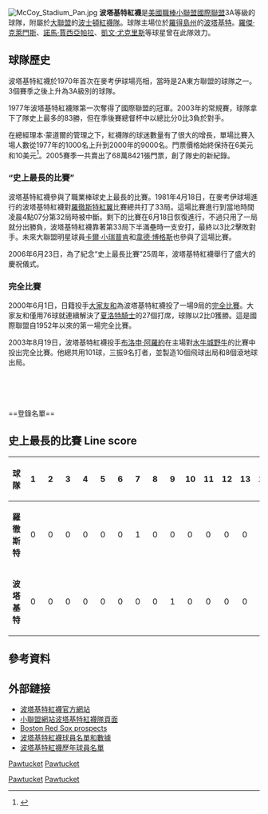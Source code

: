{{Infobox Minor League Baseball
|name            = 波塔基特紅襪
|founded         = 1970年
|city            = 波塔基特 (羅得島州)
|misc            = 
|logo            = PawtucketRedSox.png
|uniformlogo     = PawtucketRedSoxCap.png
|class level     = 3A （1973年至今）
|past class level= 2A （1970年-1972年）
|current league  = [[國際聯盟|國際聯盟]]
|conference      = 
|division        = 北區
|past league     = [[東方聯盟|東方聯盟]] （1970年-1972年）
|majorleague     = [[波士頓紅襪|波士頓紅襪]] （1970年至今）
|pastmajorleague = 
|uniform         = 
|nickname        = 波塔基特紅襪 （1970年至今）
|pastnames       = 
|ballpark        = 麥考伊球場 （1970年至今）
|pastparks       = 
|leaguechamps    = 1973年，1984年
|divisionchamps  = 1991年，1994年，1996年，2003年
|misc6           = 
|owner           = 本·蒙道爾
|manager         = 羅恩·約翰遜 
|gm              = 樓爾·施韋切梅爾
}}
[[File:McCoy_Stadium_Pan.jpg|right]]
'''波塔基特紅襪'''是[[美國職棒小聯盟|美國職棒小聯盟]][[國際聯盟|國際聯盟]]3A等級的球隊，附屬於[[美國職棒大聯盟|大聯盟]]的[[波士頓紅襪隊|波士頓紅襪隊]]。球隊主場位於[[羅得島州|羅得島州]]的[[波塔基特_(羅得島州)|波塔基特]]。[[羅傑·克萊門斯|羅傑·克萊門斯]]、[[諾馬·賈西亞帕拉|諾馬·賈西亞帕拉]]、[[凱文·尤克里斯|凱文·尤克里斯]]等球星曾在此隊效力。

==球隊歷史==
波塔基特紅襪於1970年首次在麥考伊球場亮相，當時是2A東方聯盟的球隊之一。3個賽季之後上升為3A級別的球隊。

1977年波塔基特紅襪隊第一次奪得了國際聯盟的冠軍。2003年的常規賽，球隊拿下了隊史上最多的83勝，但在季後賽總督杯中以總比分0比3負於對手。

在總經理本·蒙道爾的管理之下，紅襪隊的球迷數量有了很大的增長，單場比賽入場人數從1977年的1000名上升到2000年的9000名。門票價格始終保持在6美元和10美元<ref>{{Cite web |url=http://www.pawsox.com/tickets/ |title=PawSox.com - PawSox Tickets<!-- Bot generated title --> |access-date=2008-11-20 |archive-date=2009-01-02 |archive-url=https://web.archive.org/web/20090102035432/http://pawsox.com/tickets/ |dead-url=no }}</ref>。2005賽季一共賣出了68萬8421張門票，創了隊史的新紀錄。

===“史上最長的比賽”===
波塔基特紅襪參與了職業棒球史上最長的比賽。1981年4月18日，在麥考伊球場進行的波塔基特紅襪對[[羅徹斯特紅翼|羅徹斯特紅翼]]比賽總共打了33局。這場比賽進行到當地時間凌晨4點07分第32局時被中斷。剩下的比賽在6月18日恢復進行，不過只用了一局就分出勝負，波塔基特紅襪靠著第33局下半滿壘時一支安打，最終以3比2擊敗對手。未來大聯盟明星球員[[卡爾·小瑞普肯|卡爾·小瑞普肯]]和[[韋德·博格斯|韋德·博格斯]]也參與了這場比賽。

2006年6月23日，為了紀念“史上最長比賽”25周年，波塔基特紅襪舉行了盛大的慶祝儀式。

===完全比賽===
2000年6月1日，日籍投手[[大家友和|大家友和]]為波塔基特紅襪投了一場9局的[[完全比賽|完全比賽]]。大家友和僅用76球就連續解決了[[夏洛特騎士|夏洛特騎士]]的27個打席，球隊以2比0獲勝。這是國際聯盟自1952年以來的第一場完全比賽。

2003年8月19日，波塔基特紅襪投手[[布洛申·阿羅約|布洛申·阿羅約]]在主場對[[水牛城野牛|水牛城野牛]]的比賽中投出完全比賽。他總共用101球，三振9名打者，並製造10個飛球出局和8個滾地球出局。

<br><br><br><br>
==登錄名單==
{{Pawtucket Red Sox roster}}

==史上最長的比賽 Line score==

{| border=3 cellspacing=0 width=425 style="margin-left:3em;"
|- style="text-align:center; background-color:#e6e6e6;"
!align=center width=22%|球隊
!width=6%|1
!width=6%|2
!width=6%|3
!width=6%|4
!width=6%|5
!width=6%|6
!width=6%|7
!width=6%|8
!width=6%|9
!width=6%|10
!width=6%|11
!width=6%|12
!width=6%|13
!width=6%|14
!width=6%|15
!width=6%|16
!width=6%|17
!width=6%|18
!width=6%|19
!width=6%|20
!width=6%|21
!width=6%|22
!width=6%|23
!width=6%|24
!width=6%|25
!width=6%|26
!width=6%|27
!width=6%|28
!width=6%|29
!width=6%|30
!width=6%|31
!width=6%|32
!width=6%|33
!width=6%|R
!width=6%|H
!width=6%|E
|- style="text-align:center;"
|align=left|'''羅徹斯特'''
| 0 || 0 || 0 || 0 || 0 || 0 || 1 || 0 || 0 || 0 || 0 || 0 || 0 || 0 || 0 || 0 || 0 || 0 || 0 || 0 || 1 || 0 || 0 || 0 || 0 || 0 || 0 || 0 || 0 || 0 || 0 || 0 || 0 ||'''2'''||'''18'''||'''3'''
|- style="text-align:center;"
|align=left|'''波塔基特'''
| 0 || 0 || 0 || 0 || 0 || 0 || 0 || 0 || 1 || 0 || 0 || 0 || 0 || 0 || 0 || 0 || 0 || 0 || 0 || 0 || 1 || 0 || 0 || 0 || 0 || 0 || 0 || 0 || 0 || 0 || 0 || 0 || 1 ||'''3'''||'''21'''||'''1'''
|}

==參考資料==
{{reflist}}

==外部鏈接==
{{commonscat|Pawtucket Red Sox}}
* [https://web.archive.org/web/20090105162839/http://pawsox.com/ 波塔基特紅襪官方網站]
* [http://web.minorleaguebaseball.com/clubs/ip_index.jsp?sid=milb&cid=t533 小聯盟網站波塔基特紅襪隊頁面] {{Wayback|url=http://web.minorleaguebaseball.com/clubs/ip_index.jsp?sid=milb&cid=t533 |date=20091223184423 }}
* [http://www.soxprospects.com/ Boston Red Sox prospects] {{Wayback|url=http://www.soxprospects.com/ |date=20210416200915 }}
* [http://www.minorleaguesplits.com/cgi-bin/tm.cgi?tm=PawIL 波塔基特紅襪球員名單和數據]{{dead link|date=2018年1月 |bot=InternetArchiveBot |fix-attempted=yes }}
* [http://www.pawsox.com/team/alltime_roster/ 波塔基特紅襪歷年球員名單] {{Wayback|url=http://www.pawsox.com/team/alltime_roster/ |date=20090102040631 }}

{{波士頓紅襪}}

[[category:波士頓紅襪|Pawtucket]]
[[category:美國職棒小聯盟|Pawtucket]]
[[Category:普洛威頓斯|Pawtucket]]
[[Category:羅德島州體育組織|Pawtucket]]